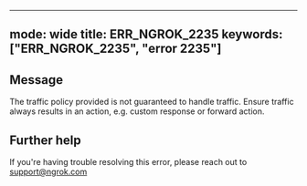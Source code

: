 
---
mode: wide
title: ERR_NGROK_2235
keywords: ["ERR_NGROK_2235", "error 2235"]
---

## Message
The traffic policy provided is not guaranteed to handle traffic. Ensure traffic always results in an action, e.g. custom response or forward action.




## Further help
If you're having trouble resolving this error, please reach out to [support@ngrok.com](mailto:support@ngrok.com?subject=Help%20with%20ERR_NGROK_2235)

